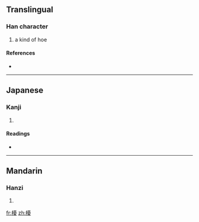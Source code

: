 ==Translingual==

===Han character===
{{Han char|rn=75|rad=木|as=15|sn=19|four=4194<sub>7</sub>|canj=木一月水 (DMBE)}}

# a kind of hoe

====References====
* {{Han ref|kx=0559.290|dkj=15787|dj=0949.040|hdz=21313.040|uh=6ACC|ud=27340|bh=F24E|bd=62030}}

----

==Japanese==

===Kanji===
{{ja-kanji|grade=|rs=木15}}

# {{defn|Japanese|sort=木15}}

====Readings====
* {{ja-readings|on=[[ゆう]] (yū), [[う]] (u)|kun=[[ならす]] (narasu)}}

----

==Mandarin==

===Hanzi===
{{cmn-hanzi|pin=[[yōu]] ([[you1]])|wg=yu<sup>1</sup>}}

# {{defn|Mandarin|sort=木15}}

[[fr:櫌]]
[[zh:櫌]]